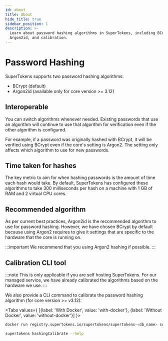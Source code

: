 ```yaml
---
id: about
title: About
hide_title: true
sidebar_position: 1
description: >-
  Learn about password hashing algorithms in SuperTokens, including BCrypt and
  Argon2id, and calibration.
---
```



# Password Hashing

SuperTokens supports two password hashing algorithms:
- BCrypt (default)
- Argon2id (available only for core version >= 3.12)

## Interoperable 
You can switch algorithms whenever needed. Existing passwords that use an algorithm will continue to use that algorithm for verification even if the other algorithm is configured.

For example, if a password was originally hashed with BCrypt, it will be verified using BCrypt even if the core's setting is Argon2. The setting only affects which algorithm to use for new passwords.

## Time taken for hashes
The key metric to aim for when hashing passwords is the amount of time each hash would take. By default, SuperTokens has configured these algorithms to take 300 milliseconds per hash on a machine with 1 GB of RAM and 2 virtual CPU cores.

## Recommended algorithm
As per current best practices, Argon2id is the recommended algorithm to use for password hashing. However, we have chosen BCrypt by default because using Argon2 requires to give it settings that are specific to the hardware that the core is running on.

:::important
We recommend that you using Argon2 hashing if possible.
:::

## Calibration CLI tool

:::note
This is only applicable if you are self hosting SuperTokens. For our managed service, we have already calibrated the algorithms based on the hardware we use.
:::

We also provide a CLI command to calibrate the password hashing algorithm (for core version >= v3.12):

<Tabs values={ [{label: 'With Docker', value: 'with-docker'}, {label: 'Without Docker', value: 'without-docker'}] }>
<TabItem value="with-docker">

```bash
docker run registry.supertokens.io/supertokens/supertokens-<db_name> supertokens hashingCalibrate --help
```
</TabItem>

<TabItem value="without-docker">

```bash
supertokens hashingCalibrate --help
```

</TabItem>
</Tabs>
